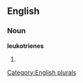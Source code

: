 
==English==

===Noun===
'''leukotrienes'''

# {{plural of|[[leukotriene]]}}

[[Category:English plurals]]